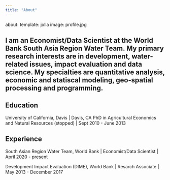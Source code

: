 ```yaml
---
title: "About"
---
```

about:
  template: jolla
  image: profile.jpg

I am an Economist/Data Scientist at the World Bank South Asia Region Water Team. My primary research interests are in development, water-related issues, impact evaluation and data science. My specialties are quantitative analysis, economic and statiscal modeling, geo-spatial processing and programming.
---


## Education

University of California, Davis | Davis, CA
PhD in Agricultural Economics and Natural Resources (stopped) | Sept 2010 - June 2013


## Experience

South Asian Region Water Team, World Bank | Economist/Data Scientist | April 2020 - present

Development Impact Evaluation (DIME), World Bank | Resarch Associate | May 2013 - December 2017

